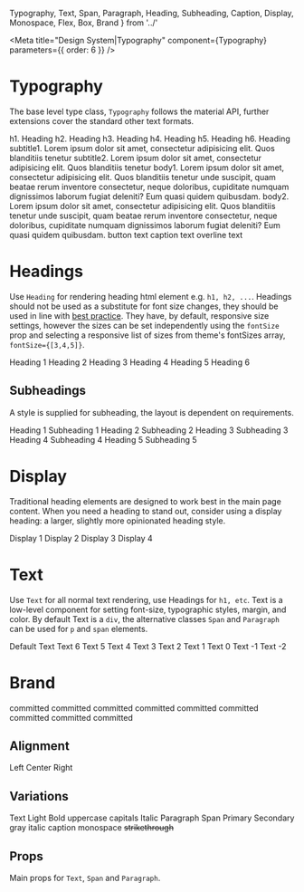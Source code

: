   Typography,
  Text,
  Span,
  Paragraph,
  Heading,
  Subheading,
  Caption,
  Display,
  Monospace,
  Flex,
  Box,
  Brand
} from '../'

<Meta
  title="Design System|Typography"
  component={Typography}
  parameters={{ order: 6 }}
/>

# Typography

The base level type class, `Typography` follows the material API, further extensions cover the standard
other text formats.

<Preview>
  <Story name="typography">
    <Flex flexDirection="column">
      <Typography variant="h1" gutterBottom>
        h1. Heading
      </Typography>
      <Typography variant="h2" gutterBottom>
        h2. Heading
      </Typography>
      <Typography variant="h3" gutterBottom>
        h3. Heading
      </Typography>
      <Typography variant="h4" gutterBottom>
        h4. Heading
      </Typography>
      <Typography variant="h5" gutterBottom>
        h5. Heading
      </Typography>
      <Typography variant="h6" gutterBottom>
        h6. Heading
      </Typography>
      <Typography variant="subtitle1" gutterBottom>
        subtitle1. Lorem ipsum dolor sit amet, consectetur adipisicing elit.
        Quos blanditiis tenetur
      </Typography>
      <Typography variant="subtitle2" gutterBottom>
        subtitle2. Lorem ipsum dolor sit amet, consectetur adipisicing elit.
        Quos blanditiis tenetur
      </Typography>
      <Typography variant="body1" gutterBottom>
        body1. Lorem ipsum dolor sit amet, consectetur adipisicing elit. Quos
        blanditiis tenetur unde suscipit, quam beatae rerum inventore
        consectetur, neque doloribus, cupiditate numquam dignissimos laborum
        fugiat deleniti? Eum quasi quidem quibusdam.
      </Typography>
      <Typography variant="body2" gutterBottom>
        body2. Lorem ipsum dolor sit amet, consectetur adipisicing elit. Quos
        blanditiis tenetur unde suscipit, quam beatae rerum inventore
        consectetur, neque doloribus, cupiditate numquam dignissimos laborum
        fugiat deleniti? Eum quasi quidem quibusdam.
      </Typography>
      <Typography variant="button" display="block" gutterBottom>
        button text
      </Typography>
      <Typography variant="caption" display="block" gutterBottom>
        caption text
      </Typography>
      <Typography variant="overline" display="block" gutterBottom>
        overline text
      </Typography>
    </Flex>
  </Story>
</Preview>

# Headings

Use `Heading` for rendering heading html element e.g. `h1, h2, ...`. Headings should not be used as a substitute for font size changes,
they should be used in line with [best practice](https://developer.mozilla.org/en-US/docs/Web/HTML/Element/Heading_Elements). They have, by default,
responsive size settings, however the sizes can be set independently using the `fontSize` prop and selecting a responsive list of sizes from theme's
fontSizes array, `fontSize={[3,4,5]}`.

<Preview>
  <Story name="heading">
    <Flex flexDirection="column">
      <Heading.h1>Heading 1</Heading.h1>
      <Heading.h2>Heading 2</Heading.h2>
      <Heading.h3>Heading 3</Heading.h3>
      <Heading.h4>Heading 4</Heading.h4>
      <Heading.h5>Heading 5</Heading.h5>
      <Heading.h6>Heading 6</Heading.h6>
    </Flex>
  </Story>
</Preview>

## Subheadings

A style is supplied for subheading, the layout is dependent on requirements.

<Preview>
  <Story name="subheading">
    <Flex flexDirection="column">
      <Heading.h1>Heading 1</Heading.h1>
      <Subheading.h1>Subheading 1</Subheading.h1>
      <Heading.h2>Heading 2</Heading.h2>
      <Subheading.h2>Subheading 2</Subheading.h2>
      <Heading.h3>Heading 3</Heading.h3>
      <Subheading.h3>Subheading 3</Subheading.h3>
      <Heading.h4>Heading 4</Heading.h4>
      <Subheading.h4>Subheading 4</Subheading.h4>
      <Heading.h5>Heading 5</Heading.h5>
      <Subheading.h5>Subheading 5</Subheading.h5>
    </Flex>
  </Story>
</Preview>

# Display

Traditional heading elements are designed to work best in the main page content.
When you need a heading to stand out, consider using a display heading: a larger, slightly more opinionated heading style.

<Preview>
  <Story name="display">
    <Flex flexDirection="column">
      <Display.d1>Display 1</Display.d1>
      <Display.d2>Display 2</Display.d2>
      <Display.d3>Display 3</Display.d3>
      <Display.d4>Display 4</Display.d4>
    </Flex>
  </Story>
</Preview>

# Text

Use `Text` for all normal text rendering, use Headings for `h1, etc`.
Text is a low-level component for setting font-size, typographic styles, margin, and color.
By default Text is a `div`, the alternative classes `Span` and `Paragraph` can be used for `p` and `span` elements.

<Preview>
  <Story name="text">
    <Flex flexDirection="column">
      <Paragraph>Default Text</Paragraph>
      <Text fontSize={6}>Text 6</Text>
      <Text fontSize={5}>Text 5</Text>
      <Text fontSize={4}>Text 4</Text>
      <Text fontSize={3}>Text 3</Text>
      <Text fontSize={2}>Text 2</Text>
      <Text fontSize={1}>Text 1</Text>
      <Text fontSize={0}>Text 0</Text>
      <Text fontSize={-1}>Text -1</Text>
      <Text fontSize={-2}>Text -2</Text>
    </Flex>
  </Story>
</Preview>

# Brand

<Preview>
  <Story name="brand">
    <Flex flexDirection="column">
      <Brand fontSize={6}>committed</Brand>
      <Brand fontSize={5}>committed </Brand>
      <Brand fontSize={4}>committed </Brand>
      <Brand fontSize={3}>committed </Brand>
      <Brand fontSize={2}>committed </Brand>
      <Brand fontSize={1}>committed </Brand>
      <Brand fontSize={0}>committed </Brand>
      <Brand fontSize={-1}>committed</Brand>
      <Brand fontSize={-2}>committed</Brand>
    </Flex>
  </Story>
</Preview>

## Alignment

<Preview>
  <Story name="alignmant">
    <Flex flexDirection="column">
      <Text align="left">Left</Text>
      <Text align="center">Center</Text>
      <Text align="right">Right</Text>
    </Flex>
  </Story>
</Preview>

## Variations

<Preview>
  <Story name="variations">
    <Flex justifyContent="space-around" flexWrap="wrap" alignItems="baseline">
      <Box width={1 / 5} p={3}>
        <Text>Text</Text>
      </Box>
      <Box width={1 / 5} p={3}>
        <Text light={true}>Light</Text>
      </Box>
      <Box width={1 / 5} p={3}>
        <Text bold={true}>Bold</Text>
      </Box>
      <Box width={1 / 5} p={3}>
        <Text upper={true}>uppercase</Text>
      </Box>
      <Box width={1 / 5} p={3}>
        <Text capital={true}>capitals</Text>
      </Box>
      <Box width={1 / 5} p={3}>
        <Text italic={true}>Italic</Text>
      </Box>
      <Box width={1 / 5} p={3}>
        <Paragraph>Paragraph</Paragraph>
      </Box>
      <Box width={1 / 5} p={3}>
        <Span>Span</Span>
      </Box>
      <Box width={1 / 5} p={3}>
        <Text color="primary">Primary</Text>
      </Box>
      <Box width={1 / 5} p={3}>
        <Text color="secondary">Secondary</Text>
      </Box>
      <Box width={1 / 5} p={3}>
        <Text color="lighttext">gray</Text>
      </Box>
      <Box width={1 / 5} p={3}>
        <Text bold={true} italic={true} capital={true}>
          italic
        </Text>
      </Box>
      <Box width={1 / 5} p={3}>
        <Caption>caption</Caption>
      </Box>
      <Box width={1 / 5} p={3}>
        <Monospace>monospace</Monospace>
      </Box>
      <Box width={1 / 5} p={3}>
        <s>
          <Text>strikethrough</Text>
        </s>
      </Box>
    </Flex>
  </Story>
</Preview>

## Props

Main props for `Text`, `Span` and `Paragraph`.

<Props of={Text} />
